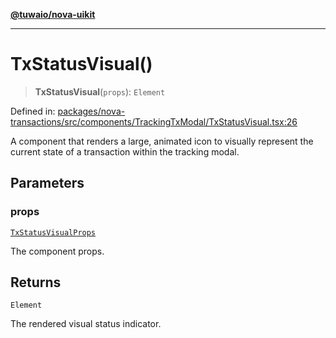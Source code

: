 [**@tuwaio/nova-uikit**](../../../README.md)

***

# TxStatusVisual()

> **TxStatusVisual**(`props`): `Element`

Defined in: [packages/nova-transactions/src/components/TrackingTxModal/TxStatusVisual.tsx:26](https://github.com/TuwaIO/nova-uikit/blob/6c97c381f0e2c0df922ab158d0d6a629378a1956/packages/nova-transactions/src/components/TrackingTxModal/TxStatusVisual.tsx#L26)

A component that renders a large, animated icon to visually represent the
current state of a transaction within the tracking modal.

## Parameters

### props

[`TxStatusVisualProps`](../type-aliases/TxStatusVisualProps.md)

The component props.

## Returns

`Element`

The rendered visual status indicator.
